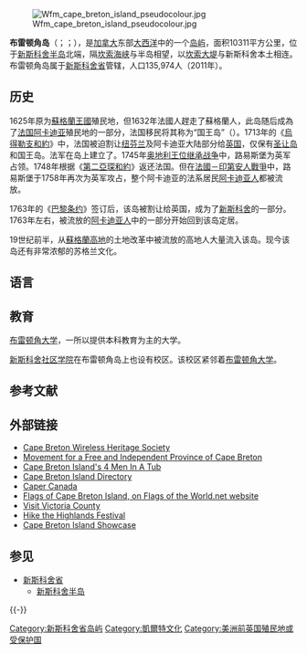 {{multiple issues|
{{expand|time=2016-12-03T04:26:30+00:00}}
{{unreferenced|time=2016-12-03T04:26:30+00:00}}
{{update|time=2016-12-03T04:26:30+00:00}}
}}
{{coord|46|10|N|60|45|W|region:CA_type:isle|display=title}}
[[File:Wfm_cape_breton_island_pseudocolour.jpg|thumb]]

'''布雷顿角岛'''（{{lang-en|Cape Breton Island}}；{{lang-fr|île du Cap-Breton，''Île Royale''}}；{{lang-gd|Ceap Breatainn 、Eilean Cheap Bhreatainn}}），是[[加拿大|加拿大]]东部[[大西洋|大西洋]]中的一个[[岛屿|岛屿]]，面积10311平方公里，位于[[新斯科舍半岛|新斯科舍半岛]]北端，隔[[坎索海峡|坎索海峡]]与半岛相望，以[[坎索大堤|坎索大堤]]与新斯科舍本土相连。布雷顿角岛属于[[新斯科舍省|新斯科舍省]]管辖，人口135,974人（2011年）。

== 历史 ==
1625年原为[[蘇格蘭王國|蘇格蘭王國]]殖民地，但1632年法國人趕走了蘇格蘭人，此岛随后成為了[[法国|法国]][[阿卡迪亞_(加拿大)|阿卡迪亚]]殖民地的一部分，法国移民将其称为“国王岛”（{{lang-fr|''Île Royale''}}）。1713年的《[[烏得勒支和約|烏得勒支和約]]》中，法国被迫割让[[纽芬兰|纽芬兰]]及阿卡迪亚大陆部分给[[英国|英国]]，仅保有[[愛德華王子島|圣让岛]]和国王岛。法军在岛上建立了{{link-en|路易斯堡要塞|Fortress of Louisbourg}}。1745年[[奥地利王位继承战争|奥地利王位继承战争]]中，路易斯堡为英军占领。1748年根据《[[第二亞琛和約|第二亞琛和約]]》返还法国。但在[[法國－印第安人戰爭|法國－印第安人戰爭]]中，路易斯堡于1758年再次为英军攻占，整个阿卡迪亚的法系居民[[阿卡迪亚人|阿卡迪亚人]]都被流放。

1763年的《[[1763年巴黎条约|巴黎条约]]》签订后，该岛被割让给英国，成为了[[新斯科舍|新斯科舍]]的一部分。1763年左右，被流放的[[阿卡迪亚人|阿卡迪亚人]]中的一部分开始回到该岛定居。

19世纪前半，从[[蘇格蘭高地|蘇格蘭高地]]的土地改革中被流放的高地人大量流入该岛。现今该岛还有非常浓郁的苏格兰文化。

== 语言 ==

== 教育 ==
[[布雷顿角大学|布雷顿角大学]]，一所以提供本科教育为主的大学。

[[新斯科舍社区学院|新斯科舍社区学院]]在布雷顿角岛上也设有校区。该校区紧邻着[[布雷顿角大学|布雷顿角大学]]。

== 参考文献 ==
{{Reflist}}

== 外部链接 ==
{{Commonscat|Cape Breton Island}} 
* [http://cbwireless.ednet.ns.ca/index.html Cape Breton Wireless Heritage Society] {{Wayback|url=http://cbwireless.ednet.ns.ca/index.html |date=20070109195409 }}
* [https://web.archive.org/web/20070403163139/http://www.provinceofcapebreton.com/ Movement for a Free and Independent Province of Cape Breton]
* [http://www.duncanwells.ca/4men.htm Cape Breton Island's 4 Men In A Tub] {{Wayback|url=http://www.duncanwells.ca/4men.htm |date=20210212003643 }}
* [https://web.archive.org/web/20070626232256/http://cape-breton.com/ Cape Breton Island Directory]
* [http://irishcaper.ca Caper Canada] {{Wayback|url=http://irishcaper.ca/ |date=20200130172506 }}
* [http://www.fotw.net/flags/ca-ns-cb.html Flags of Cape Breton Island, on Flags of the World.net website] {{Wayback|url=http://www.fotw.net/flags/ca-ns-cb.html |date=20120329012412 }}
* [http://www.visit.victoriacounty.com Visit Victoria County] {{Wayback|url=http://www.visit.victoriacounty.com/ |date=20220211022432 }}
* [http://www.hikethehighlandsfestival.com Hike the Highlands Festival] {{Wayback|url=http://www.hikethehighlandsfestival.com/ |date=20210309163711 }}
* [http://www.capebretonisland.com Cape Breton Island Showcase] {{Wayback|url=http://www.capebretonisland.com/ |date=20210210204426 }}

== 参见 ==
{{Portal box|加拿大|地理}}
* [[新斯科舍省|新斯科舍省]]
** [[新斯科舍半岛|新斯科舍半岛]]

{{-}}
{{Celtic languages}}

{{Authority control}}

[[Category:新斯科舍省岛屿|Category:新斯科舍省岛屿]]
[[Category:凱爾特文化|Category:凱爾特文化]]
[[Category:美洲前英国殖民地或受保护国|Category:美洲前英国殖民地或受保护国]]